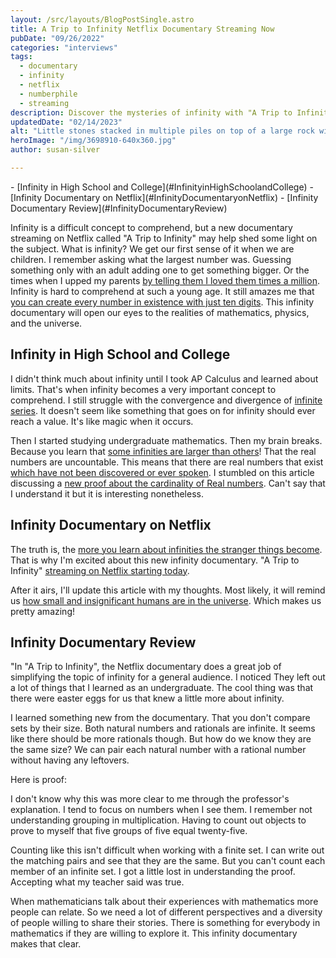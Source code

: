 ```yaml
---
layout: /src/layouts/BlogPostSingle.astro
title: A Trip to Infinity Netflix Documentary Streaming Now
pubDate: "09/26/2022"
categories: "interviews"
tags: 
  - documentary
  - infinity
  - netflix
  - numberphile
  - streaming
description: Discover the mysteries of infinity with "A Trip to Infinity," a captivating infinity documentary now available on Netflix. Explore the limits of our understanding of the universe and expand your knowledge with this thought-provoking film.
updatedDate: "02/14/2023"
alt: "Little stones stacked in multiple piles on top of a large rock with the ocean in the background"
heroImage: "/img/3698910-640x360.jpg"
author: susan-silver

---
```


<Toc>
- [Infinity in High School and College](#InfinityinHighSchoolandCollege)
- [Infinity Documentary on Netflix](#InfinityDocumentaryonNetflix)
- [Infinity Documentary Review](#InfinityDocumentaryReview)
</Toc>

Infinity is a difficult concept to comprehend, but a new documentary streaming on Netflix called 
"A Trip to Infinity" may help shed some light on the subject. What is infinity? We get our first sense of it when we are children. 
I remember asking what the largest number was. Guessing something only with an adult adding one to get something bigger. Or the times 
when I upped my parents [by telling them I loved them times a million](https://www.youtube.com/watch?v=5E3rgG0aiNw). 
Infinity is hard to comprehend at such a young age. It still amazes me that [you can create every number in existence with
 just ten digits](https://www.youtube.com/watch?v=6eh8Ml-ruO0). This infinity documentary will open our eyes to the realities of 
 mathematics, physics, and the universe.

## <a name="InfinityinHighSchoolandCollege"></a> Infinity in High School and College

I didn't think much about infinity until I took AP Calculus and learned about limits. That's when infinity becomes a very 
important concept to comprehend. I still struggle with the convergence and divergence of [infinite series](https://www.youtube.com/watch?v=PCu_BNNI5x4). 
It doesn't seem like something that goes on for infinity should ever reach a value. It's like magic when it occurs.

Then I started studying undergraduate mathematics. Then my brain breaks. Because you learn that 
[some infinities are larger than others](https://www.youtube.com/watch?v=elvOZm0d4H0)! That the real numbers are uncountable. 
This means that there are real numbers that exist 
[which have not been discovered or ever spoken](https://www.youtube.com/watch?time_continue=531&v=KdZrxkix9Mk&feature=emb_logo).
 I stumbled on this article discussing a [new proof about the cardinality of Real numbers](https://www.quantamagazine.org/how-many-numbers-exist-infinity-proof-moves-math-closer-to-an-answer-20210715/). 
 Can't say that I understand it but it is interesting nonetheless.

## <a name="InfinityDocumentaryonNetflix"></a> Infinity Documentary on Netflix

The truth is, the [more you learn about infinities the stranger things become](https://www.youtube.com/watch?v=dDl7g_2x74Q). 
That is why I'm excited about this new infinity documentary. 
"A Trip to Infinity" [streaming on Netflix starting today](https://www.netflix.com/title/81273453).

<YouTube id="https://www.youtube.com/watch?v=CNFm_DzHDaE" />

After it airs, I'll update this article with my thoughts. Most likely, 
it will remind us [how small and insignificant humans are in the universe](https://www.youtube.com/watch?v=f_J5rBxeTIk). 
Which makes us pretty amazing!

## <a name="InfinityDocumentaryReview"></a> Infinity Documentary Review

"In "A Trip to Infinity", the Netflix documentary does a great job of simplifying the topic of infinity 
for a general audience. I noticed They left out a lot of things that I learned as an undergraduate. 
The cool thing was that there were easter eggs for us that knew a little more about infinity.

I learned something new from the documentary. That you don't compare sets by their size. Both natural numbers and rationals 
are infinite. It seems like there should be more rationals though. But how do we know they are the same size? We can pair 
each natural number with a rational number without having any leftovers.

Here is proof:

<YouTube id="https://www.youtube.com/watch?v=Lfw96n0m1js" />

I don't know why this was more clear to me through the professor's explanation. I tend to focus on numbers when I see them.
 I remember not understanding grouping in multiplication. Having to count out objects to prove to myself that five groups of 
 five equal twenty-five.

Counting like this isn't difficult when working with a finite set. I can write out the matching pairs and see that they are the same. 
But you can't count each member of an infinite set. I got a little lost in understanding the proof. Accepting what my teacher said was 
true.

When mathematicians talk about their experiences with mathematics more people can relate. So we need a lot of different
 perspectives and a diversity of people willing to share their stories. There is something for everybody in mathematics 
 if they are willing to explore it. This infinity documentary makes that clear.
